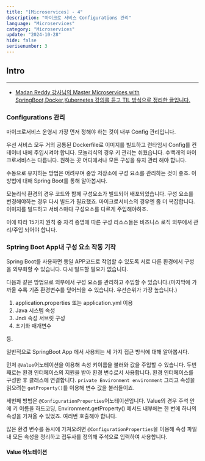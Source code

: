 ```yaml
---
title: "[Microservices] - 4"
description: "마이크로 서비스 Configurations 관리"
language: "Microservices"
category: "Microservices"
update: "2024-10-28"
hide: false
serisenumber: 3
---
```

## Intro
---
- [Madan Reddy 강사님의 Master Microservices with SpringBoot,Docker,Kubernetes 강의를 듣고 TIL 방식으로 정리한 글입니다.](https://www.udemy.com/course/master-microservices-with-spring-docker-kubernetes/)

### Configurations 관리
마이크로서비스 운영시 가장 먼저 정해야 하는 것이 내부 Config 관리입니다.

우선 서비스 모두 거의 공통된 Dockerfile로 이미지를 빌드하고 런타임시 Config를 컨테이너 내에 주입시켜야 합니다. 모놀리식의 경우 키 관리는 쉬웠습니다. 수백개의 마이크로서비스는 다릅니다. 원하는 곳 어디에서나 모든 구성을 유지 관리 해야 합니다.

수동으로 유지하는 방법은 어려우며 중앙 저장소에 구성 요소를 관리하는 것이 좋죠. 이 방법에 대해 Spring Boot를 통해 알아봅시다.

모놀리식 환경의 경우 코드와 함께 구성요소가 빌드되어 배포되었습니다. 구성 요소를 변경해야하는 경우 다시 빌드가 필요했죠. 마이크로서비스의 경우엔 좀 더 복잡합니다. 이미지를 빌드하고 서비스마다 구성요소를 다르게 주입해야하죠.

이에 따라 15가지 원칙 중 자격 증명에 따른 구성 리소스들은 비즈니스 로직 외부에서 관리/주입 되어야 합니다.

### Sptring Boot App내 구성 요소 작동 기작

Spring Boot를 사용하면 동일 APP코드로 작업할 수 있도록 서로 다른 환경에서 구성을 외부화할 수 있습니다. 다시 빌드할 필요가 없습니다.

다음과 같은 방법으로 외부에서 구성 요소를 관리하고 주입할 수 있습니다.(마지막에 가까울 수록 기존 환경변수를 덮어씌을 수 있습니다. 우선순위가 가장 높습니다.)

1. application.properties 또는 application.yml 이용
2. Java 시스템 속성
3. Jndi 속성 서브릿 구성
4. 초기화 매개변수

등.

일반적으로 SpringBoot App 에서 사용되는 세 가지 접근 방식에 대해 알아봅시다.

먼저 `@Value`어노테이션을 이용해 속성 키이름을 불러와 값을 주입할 수 있습니다. 두번째로는 환경 인터페이스의 지원을 받아 환경 변수로서 사용합니다. 환경 인터페이스를 구성한 후 클래스에 연결합니다. `private Environment environment` 그리고 속성을 읽으려는 `getProperty()`를 이용해 변수 값을 불러들이죠.

세번째 방법은 `@ConfigurationProperties`어노테이션입니다. Value의 경우 주석 안에 키 이름을 하드코딩, Environment.getProperty() 메서드 내부에는 한 번에 하나의 속성을 가져올 수 있었죠. 여러번 호출해야 합니다.

많은 환경 변수를 동시에 가져오려면 `@ConfigurationProperties`을 이용해 속성 파일 내 모든 속성을 정리하고 접두사를 정의해 주석으로 입력하여 사용합니다.

#### Value 어노테이션